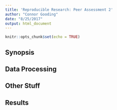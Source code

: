 ```yaml
---
title: 'Reproducible Research: Peer Assessment 2'
author: "Connor Gooding"
date: "8/25/2017"
output: html_document
---
```


```r
knitr::opts_chunk$set(echo = TRUE)
```

## Synopsis

## Data Processing

## Other Stuff

## Results

